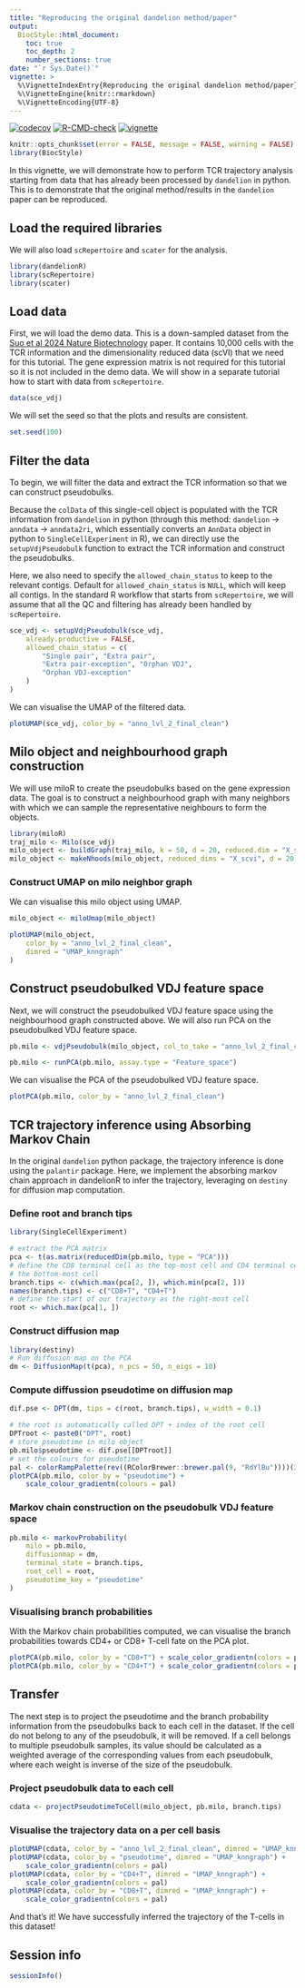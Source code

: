 ```yaml
---
title: "Reproducing the original dandelion method/paper"
output:
  BiocStyle::html_document:
    toc: true
    toc_depth: 2
    number_sections: true
date: "`r Sys.Date()`"
vignette: >
  %\VignetteIndexEntry{Reproducing the original dandelion method/paper}
  %\VignetteEngine{knitr::rmarkdown}
  %\VignetteEncoding{UTF-8}
---
```

[![codecov](https://codecov.io/gh/tuonglab/dandelionR/graph/badge.svg?token=dd1bBTW48K)](https://codecov.io/gh/tuonglab/dandelionR)
[![R-CMD-check](https://github.com/tuonglab/dandelionR/actions/workflows/R-CMD-check.yml/badge.svg)](https://github.com/tuonglab/dandelionR/actions/workflows/R-CMD-check.yml)
[![vignette](https://github.com/tuonglab/dandelionR/actions/workflows/vignette.yml/badge.svg)](https://github.com/tuonglab/dandelionR/actions/workflows/vignette.yml)

```r
knitr::opts_chunk$set(error = FALSE, message = FALSE, warning = FALSE)
library(BiocStyle)
```

In this vignette, we will demonstrate how to perform TCR trajectory analysis starting from data that has already been processed by `dandelion` in python. This is to demonstrate that the original method/results in the `dandelion` paper can be reproduced.

## Load the required libraries

We will also load `scRepertoire` and `scater` for the analysis.
```r
library(dandelionR)
library(scRepertoire)
library(scater)
```

## Load data
First, we will load the demo data. This is a down-sampled dataset from the [Suo et al 2024 Nature Biotechnology](https://www.nature.com/articles/s41587-023-01734-7) paper. It contains 10,000 cells with the TCR information and the dimensionality reduced data (scVI) that we need for this tutorial. The gene expression matrix is not required for this tutorial so it is not included in the demo data. We will show in a separate tutorial how to start with data from `scRepertoire`.
```r
data(sce_vdj)
```
We will set the seed so that the plots and results are consistent.
```r
set.seed(100)
```

## Filter the data

To begin, we will filter the data and extract the TCR information so that we can construct pseudobulks. 

Because the `colData` of this single-cell object is populated with the TCR information from `dandelion` in python (through this method: `dandelion` -> `anndata` -> `anndata2ri`, which essentially converts an `AnnData` object in python to `SingleCellExperiment` in R), we can directly use the `setupVdjPseudobulk` function to extract the TCR information and construct the pseudobulks.

Here, we also need to specify the `allowed_chain_status` to keep to the relevant contigs. Default for `allowed_chain_status` is `NULL`, which will keep all contigs. In the standard R workflow that starts from `scRepertoire`, we will assume that all the QC and filtering has already been handled by `scRepertoire`.

```r
sce_vdj <- setupVdjPseudobulk(sce_vdj,
    already.productive = FALSE,
    allowed_chain_status = c(
        "Single pair", "Extra pair",
        "Extra pair-exception", "Orphan VDJ",
        "Orphan VDJ-exception"
    )
)
```

We can visualise the UMAP of the filtered data.
```r
plotUMAP(sce_vdj, color_by = "anno_lvl_2_final_clean")
```

## Milo object and neighbourhood graph construction

We will use miloR to create the pseudobulks based on the gene expression data. The goal is to construct a neighbourhood graph with many neighbors with which we can sample the representative neighbours to form the objects.
```r
library(miloR)
traj_milo <- Milo(sce_vdj)
milo_object <- buildGraph(traj_milo, k = 50, d = 20, reduced.dim = "X_scvi")
milo_object <- makeNhoods(milo_object, reduced_dims = "X_scvi", d = 20)
```
### Construct UMAP on milo neighbor graph

We can visualise this milo object using UMAP.
```r
milo_object <- miloUmap(milo_object)
```
```r
plotUMAP(milo_object,
    color_by = "anno_lvl_2_final_clean",
    dimred = "UMAP_knngraph"
)
```

## Construct pseudobulked VDJ feature space

Next, we will construct the pseudobulked VDJ feature space using the neighbourhood graph constructed above. We will also run PCA on the pseudobulked VDJ feature space.
```r
pb.milo <- vdjPseudobulk(milo_object, col_to_take = "anno_lvl_2_final_clean")

pb.milo <- runPCA(pb.milo, assay.type = "Feature_space")
```

We can visualise the PCA of the pseudobulked VDJ feature space.
```r
plotPCA(pb.milo, color_by = "anno_lvl_2_final_clean")
```

## TCR trajectory inference using Absorbing Markov Chain

In the original `dandelion` python package, the trajectory inference is done using the `palantir` package. Here, we implement the absorbing markov chain approach in dandelionR to infer the trajectory, leveraging on `destiny` for diffusion map computation.

### Define root and branch tips
```r
library(SingleCellExperiment)

# extract the PCA matrix
pca <- t(as.matrix(reducedDim(pb.milo, type = "PCA")))
# define the CD8 terminal cell as the top-most cell and CD4 terminal cell as
# the bottom-most cell
branch.tips <- c(which.max(pca[2, ]), which.min(pca[2, ]))
names(branch.tips) <- c("CD8+T", "CD4+T")
# define the start of our trajectory as the right-most cell
root <- which.max(pca[1, ])
```

### Construct diffusion map
```r
library(destiny)
# Run diffusion map on the PCA
dm <- DiffusionMap(t(pca), n_pcs = 50, n_eigs = 10)
```

### Compute diffussion pseudotime on diffusion map
```r
dif.pse <- DPT(dm, tips = c(root, branch.tips), w_width = 0.1)
```

```r
# the root is automatically called DPT + index of the root cell
DPTroot <- paste0("DPT", root)
# store pseudotime in milo object
pb.milo$pseudotime <- dif.pse[[DPTroot]]
# set the colours for pseudotime
pal <- colorRampPalette(rev((RColorBrewer::brewer.pal(9, "RdYlBu"))))(255)
plotPCA(pb.milo, color_by = "pseudotime") +
    scale_colour_gradientn(colours = pal)
```

### Markov chain construction on the pseudobulk VDJ feature space

```r
pb.milo <- markovProbability(
    milo = pb.milo,
    diffusionmap = dm,
    terminal_state = branch.tips,
    root_cell = root,
    pseudotime_key = "pseudotime"
)
```

### Visualising branch probabilities

With the Markov chain probabilities computed, we can visualise the branch probabilities towards CD4+ or CD8+ T-cell fate on the PCA plot.
```r
plotPCA(pb.milo, color_by = "CD8+T") + scale_color_gradientn(colors = pal)
plotPCA(pb.milo, color_by = "CD4+T") + scale_color_gradientn(colors = pal)
```

## Transfer

The next step is to project the pseudotime and the branch probability information from the pseudobulks back to each cell in the dataset. If the cell do not belong to any of the pseudobulk, it will be removed. If a cell belongs to multiple pseudobulk samples, its value should be calculated as a weighted average of the corresponding values from each pseudobulk, where each weight is inverse of the size of the pseudobulk.

### Project pseudobulk data to each cell
```r
cdata <- projectPseudotimeToCell(milo_object, pb.milo, branch.tips)
```

### Visualise the trajectory data on a per cell basis
```r
plotUMAP(cdata, color_by = "anno_lvl_2_final_clean", dimred = "UMAP_knngraph")
plotUMAP(cdata, color_by = "pseudotime", dimred = "UMAP_knngraph") +
    scale_color_gradientn(colors = pal)
plotUMAP(cdata, color_by = "CD4+T", dimred = "UMAP_knngraph") +
    scale_color_gradientn(colors = pal)
plotUMAP(cdata, color_by = "CD8+T", dimred = "UMAP_knngraph") +
    scale_color_gradientn(colors = pal)
```

And that's it! We have successfully inferred the trajectory of the T-cells in this dataset!

## Session info

```r
sessionInfo()
```
